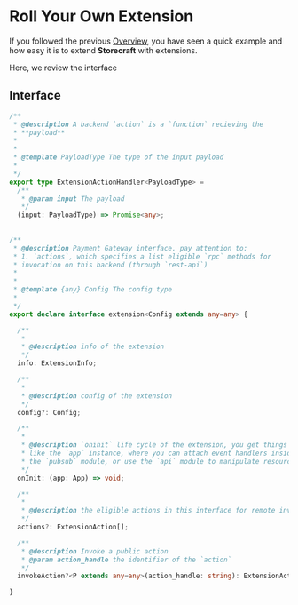 # Roll Your Own **Extension**

If you followed the previous [Overview](backend/extensions/overview), you have
seen a quick example and how easy it is to extend **Storecraft** with extensions.

Here, we review the interface

## Interface

```ts
/**
 * @description A backend `action` is a `function` recieving the 
 * **payload** 
 * 
 * 
 * @template PayloadType The type of the input payload
 * 
 */
export type ExtensionActionHandler<PayloadType> = 
  /**
   * @param input The payload
   */
  (input: PayloadType) => Promise<any>;
  
  
/**
 * @description Payment Gateway interface. pay attention to:
 * 1. `actions`, which specifies a list eligible `rpc` methods for 
 * invocation on this backend (through `rest-api`)
 * 
 * 
 * @template {any} Config The config type
 * 
 */
export declare interface extension<Config extends any=any> {

  /** 
   * 
   * @description info of the extension
   */
  info: ExtensionInfo;

  /** 
   * 
   * @description config of the extension 
   */
  config?: Config;

  /** 
   * 
   * @description `oninit` life cycle of the extension, you get things
   * like the `app` instance, where you can attach event handlers inside
   * the `pubsub` module, or use the `api` module to manipulate resources.
   */
  onInit: (app: App) => void;

  /**
   * 
   * @description the eligible actions in this interface for remote invocation like http
   */
  actions?: ExtensionAction[];

  /**
   * @description Invoke a public action 
   * @param action_handle the identifier of the `action`
   */
  invokeAction?<P extends any=any>(action_handle: string): ExtensionActionHandler<P>;

}
```